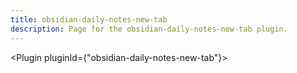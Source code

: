 ---
title: obsidian-daily-notes-new-tab
description: Page for the obsidian-daily-notes-new-tab plugin.
---


<Plugin pluginId={"obsidian-daily-notes-new-tab"}></Plugin>